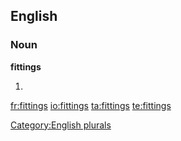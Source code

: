 
==English==

===Noun===
'''fittings'''

# {{plural of|[[fitting]]}}

[[Category:English plurals]]

[[fr:fittings]]
[[io:fittings]]
[[ta:fittings]]
[[te:fittings]]